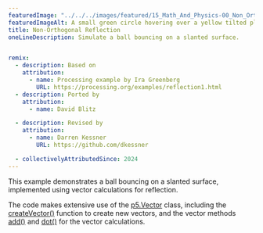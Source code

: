 ```yaml
---
featuredImage: "../../../images/featured/15_Math_And_Physics-00_Non_Orthogonal_Reflection-thumbnail.png"
featuredImageAlt: A small green circle hovering over a yellow tilted plane at the bottom of the canvas.
title: Non-Orthogonal Reflection
oneLineDescription: Simulate a ball bouncing on a slanted surface.


remix:
  - description: Based on
    attribution:
      - name: Processing example by Ira Greenberg
        URL: https://processing.org/examples/reflection1.html
  - description: Ported by
    attribution:
      - name: David Blitz

  - description: Revised by
    attribution:
      - name: Darren Kessner
        URL: https://github.com/dkessner

  - collectivelyAttributedSince: 2024
---
```


This example demonstrates a ball bouncing on a slanted
surface, implemented using vector calculations for reflection.

The code makes extensive use of the 
<a href="https://p5js.org/reference/p5/p5.Vector">p5.Vector</a>
class, including the 
<a href="https://p5js.org/reference/p5/createVector">createVector()</a> function to create new vectors,
and the vector methods
<a href="https://p5js.org/reference/p5.Vector/add">add()</a>
and
<a href="https://p5js.org/reference/p5.Vector/dot">dot()</a>
for the vector calculations.
